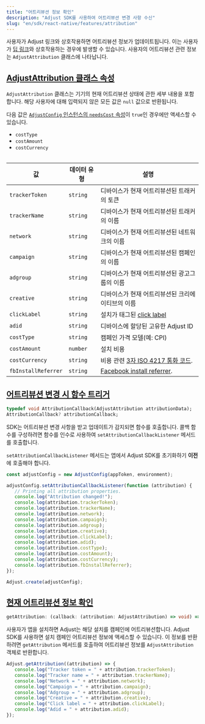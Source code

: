 ```yaml
---
title: "어트리뷰션 정보 확인"
description: "Adjust SDK를 사용하여 어트리뷰션 변경 사항 수신"
slug: "en/sdk/react-native/features/attribution"
---
```

사용자가 Adjust 링크와 상호작용하면 어트리뷰션 정보가 업데이트됩니다. 이는 사용자가 [딥 링크](https://help.adjust.com/en/article/deep-links)와 상호작용하는 경우에 발생할 수 있습니다. 사용자의 어트리뷰션 관련 정보는 `AdjustAttribution` 클래스에 나타납니다.

[AdjustAttribution 클래스 속성](adjustattribution-class-properties)
--------------------------------------------------------------

`AdjustAttribution` 클래스는 기기의 현재 어트리뷰션 상태에 관한 세부 내용을 포함합니다. 해당 사용자에 대해 입력되지 않은 모든 값은 `null` 값으로 반환됩니다.
<callout type="note"> 

다음 값은 [`AdjustConfig` 인스턴스의 `needsCost` 속성](/en/sdk/react-native/configuration#enable-cost-data-sending)이 `true`인 경우에만 액세스할 수 있습니다.

* `costType`
* `costAmount`
* `costCurrency`

</Callout> <table> 

|          값          |  데이터 유형  |                                              설명                                              |
|---------------------|----------|----------------------------------------------------------------------------------------------|
| `trackerToken`      | `string` | 디바이스가 현재 어트리뷰션된 트래커의 토큰                                                                      |
| `trackerName`       | `string` | 디바이스가 현재 어트리뷰션된 트래커의 이름                                                                      |
| `network`           | `string` | 디바이스가 현재 어트리뷰션된 네트워크의 이름                                                                     |
| `campaign`          | `string` | 디바이스가 현재 어트리뷰션된 캠페인의 이름                                                                      |
| `adgroup`           | `string` | 디바이스가 현재 어트리뷰션된 광고그룹의 이름                                                                     |
| `creative`          | `string` | 디바이스가 현재 어트리뷰션된 크리에이티브의 이름                                                                   |
| `clickLabel`        | `string` | 설치가 태그된 [click label](https://help.adjust.com/en/article/user-rewards)                       |
| `adid`              | `string` | 디바이스에 할당된 고유한 Adjust ID                                                                      |
| `costType`          | `string` | 캠페인 가격 모델\(예: CPI\)                                                                        |
| `costAmount`        | `number` | 설치 비용                                                                                        |
| `costCurrency`      | `string` | 비용 관련 [3자 ISO 4217 통화 코드](https://www.iban.com/currency-codes).                              |
| `fbInstallReferrer` | `string` | [Facebook install referrer](https://developers.facebook.com/docs/app-ads/install-referrer/). |

</Table> 

[어트리뷰션 변경 시 함수 트리거](trigger-a-function-when-attribution-changes)
----------------------------------------------------------------

```dart
typedef void AttributionCallback(AdjustAttribution attributionData);
AttributionCallback? attributionCallback;
```

SDK는 어트리뷰션 변경 사항을 받고 업데이트가 감지되면 함수를 호출합니다. 콜백 함수를 구성하려면 함수를 인수로 사용하여 `setAttributionCallbackListener` 메서드를 호출합니다.
<callout type="important"> 

`setAttributionCallbackListener` 메서드는 앱에서 Adjust SDK를 초기화하기 **이전** 에 호출해야 합니다.
</Callout> 

```jsx
const adjustConfig = new AdjustConfig(appToken, environment);

adjustConfig.setAttributionCallbackListener(function (attribution) {
   // Printing all attribution properties.
   console.log("Attribution changed!");
   console.log(attribution.trackerToken);
   console.log(attribution.trackerName);
   console.log(attribution.network);
   console.log(attribution.campaign);
   console.log(attribution.adgroup);
   console.log(attribution.creative);
   console.log(attribution.clickLabel);
   console.log(attribution.adid);
   console.log(attribution.costType);
   console.log(attribution.costAmount);
   console.log(attribution.costCurrency);
   console.log(attribution.fbInstallReferrer);
});

Adjust.create(adjustConfig);
```

[현재 어트리뷰션 정보 확인](get-current-attribution-information)
-----------------------------------------------------

```ts
getAttribution: (callback: (attribution: AdjustAttribution) => void) => void
```

사용자가 앱을 설치하면 Adjust는 해당 설치를 캠페인에 어트리뷰션합니다. Adjust SDK를 사용하면 설치 캠페인 어트리뷰션 정보에 액세스할 수 있습니다. 이 정보를 반환하려면 `getAttribution` 메서드를 호출하여 어트리뷰션 정보를 `AdjustAttribution` 객체로 반환합니다.

```jsx
Adjust.getAttribution((attribution) => {
   console.log("Tracker token = " + attribution.trackerToken);
   console.log("Tracker name = " + attribution.trackerName);
   console.log("Network = " + attribution.network);
   console.log("Campaign = " + attribution.campaign);
   console.log("Adgroup = " + attribution.adgroup);
   console.log("Creative = " + attribution.creative);
   console.log("Click label = " + attribution.clickLabel);
   console.log("Adid = " + attribution.adid);
});
```


